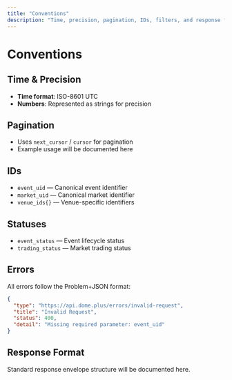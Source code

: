 ```yaml
---
title: "Conventions"
description: "Time, precision, pagination, IDs, filters, and response formats"
---
```


# Conventions

## Time & Precision

- **Time format**: ISO-8601 UTC
- **Numbers**: Represented as strings for precision

## Pagination

- Uses `next_cursor` / `cursor` for pagination
- Example usage will be documented here

## IDs

- `event_uid` — Canonical event identifier
- `market_uid` — Canonical market identifier
- `venue_ids{}` — Venue-specific identifiers

## Statuses

- `event_status` — Event lifecycle status
- `trading_status` — Market trading status

## Errors

All errors follow the Problem+JSON format:

```json
{
  "type": "https://api.dome.plus/errors/invalid-request",
  "title": "Invalid Request",
  "status": 400,
  "detail": "Missing required parameter: event_uid"
}
```

## Response Format

Standard response envelope structure will be documented here.
